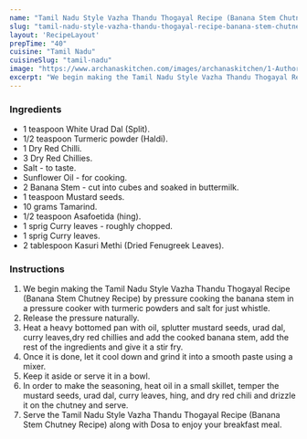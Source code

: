 ---
name: "Tamil Nadu Style Vazha Thandu Thogayal Recipe (Banana Stem Chutney Recipe)"
slug: "tamil-nadu-style-vazha-thandu-thogayal-recipe-banana-stem-chutney-recipe"
layout: 'RecipeLayout'
prepTime: "40"
cuisine: "Tamil Nadu"
cuisineSlug: "tamil-nadu"
image: "https://www.archanaskitchen.com/images/archanaskitchen/1-Author/sibyl_sunitha/Tamil_Nadu_Style_Vazha_Thandu_Thogayal_Recipe_Banana_Stem_Chutney_Recipe.jpg"
excerpt: "We begin making the Tamil Nadu Style Vazha Thandu Thogayal Recipe Banana Stem Chutney Recipe by pressure cooking the banana stem in a pressure cooker with turmeric powders and salt for just whistle"
---

### Ingredients

- 1 teaspoon White Urad Dal (Split).
- 1/2 teaspoon Turmeric powder (Haldi).
- 1 Dry Red Chilli.
- 3 Dry Red Chillies.
- Salt - to taste.
- Sunflower Oil - for cooking.
- 2 Banana Stem - cut into cubes and soaked in buttermilk.
- 1 teaspoon Mustard seeds.
- 10 grams Tamarind.
- 1/2 teaspoon Asafoetida (hing).
- 1 sprig Curry leaves - roughly chopped.
- 1 sprig Curry leaves.
- 2 tablespoon Kasuri Methi (Dried Fenugreek Leaves).

### Instructions

1. We begin making the Tamil Nadu Style Vazha Thandu Thogayal Recipe (Banana Stem Chutney Recipe) by pressure cooking the banana stem in a pressure cooker with turmeric powders and salt for just whistle.
1. Release the pressure naturally.
1. Heat a heavy bottomed pan with oil, splutter mustard seeds, urad dal, curry leaves,dry red chillies and  add the cooked banana stem, add the rest of the ingredients and give it a stir fry.
1. Once it is done, let it cool down and grind it into a smooth paste using a mixer.
1. Keep it aside or serve it in a bowl.
1. In order to make the seasoning, heat oil in a small skillet, temper the mustard seeds, urad dal, curry leaves, hing, and dry red chili and drizzle it on the chutney and serve.
1. Serve the Tamil Nadu Style Vazha Thandu Thogayal Recipe (Banana Stem Chutney Recipe) along with Dosa to enjoy your breakfast meal.

